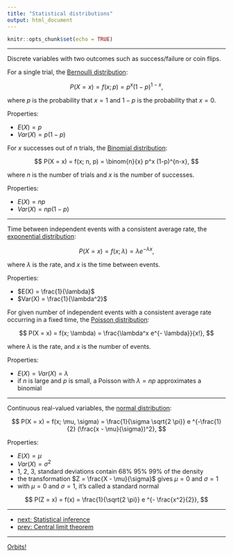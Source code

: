 ```yaml
---
title: "Statistical distributions"
output: html_document
---
```


```r
knitr::opts_chunk$set(echo = TRUE)
```

***

Discrete variables with two outcomes such as success/failure or coin flips.

For a single trial, the [Bernoulli distribution][1]:

$$
P(X = x) = f(x;p) = p^x (1-p)^{1-x},
$$

where $p$ is the probability that $x = 1$ and $1 - p$ is the probability that $x = 0$.

Properties:

- $E(X) = p$
- $Var(X) = p(1 - p)$

For $x$ successes out of $n$ trials, the [Binomial distribution][2]:

$$
P(X = x) = f(x; n, p) = \binom{n}{x} p^x (1-p)^{n-x},
$$

where $n$ is the number of trials and $x$ is the number of successes.

Properties:

- $E(X) = np$
- $Var(X) = np(1 - p)$

***

Time between independent events with a consistent average rate, the [exponential distribution][4]:

$$
P(X = x) = f(x; \lambda) = \lambda e^{- \lambda x},
$$

where $\lambda$ is the rate, and $x$ is the time between events.

Properties:

- $E(X) = \frac{1}{\lambda}$
- $Var(X) = \frac{1}{\lambda^2}$

For given number of independent events with a consistent average rate occurring in a fixed time, the [Poisson distribution][5]:

$$
P(X = x) = f(x; \lambda) = \frac{\lambda^x e^{- \lambda}}{x!},
$$

where $\lambda$ is the rate, and $x$ is the number of events.

Properties:

- $E(X) = Var(X) = \lambda$
- if $n$ is large and $p$ is small, a Poisson with $\lambda = n p$ approximates a binomial

***

Continuous real-valued variables, the [normal distribution][3]:

$$
P(X = x) = f(x; \mu, \sigma) = \frac{1}{\sigma \sqrt{2 \pi}} e ^{-\frac{1}{2} (\frac{x - \mu}{\sigma})^2},
$$

Properties:

- $E(X) = \mu$
- $Var(X) = \sigma^2$
- 1, 2, 3, standard deviations contain 68% 95% 99% of the density
- the transformation $Z = \frac{X - \mu}{\sigma}$ gives $\mu = 0$ and $\sigma = 1$
- with $\mu = 0$ and $\sigma = 1$, it's called a standard normal

$$
P(Z = x) = f(x) = \frac{1}{\sqrt{2 \pi}} e ^{- \frac{x^2}{2}},
$$

***

- [next: Statistical inference](./stat_inf.html)
- [prev: Central limit theorem](./central_limit.html)

[1]: https://en.wikipedia.org/wiki/Bernoulli_distribution
[2]: https://en.wikipedia.org/wiki/Binomial_distribution
[3]: https://en.wikipedia.org/wiki/Normal_distribution
[4]: https://en.wikipedia.org/wiki/Exponential_distribution
[5]: https://en.wikipedia.org/wiki/Poisson_distribution

***

[Orbits!](../index.html)
